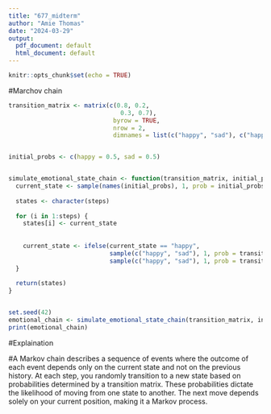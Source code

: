 ```yaml
---
title: "677_midterm"
author: "Amie Thomas"
date: "2024-03-29"
output:
  pdf_document: default
  html_document: default
---
```


```r
knitr::opts_chunk$set(echo = TRUE)
```

#Marchov chain
```r


transition_matrix <- matrix(c(0.8, 0.2,   
                               0.3, 0.7),  
                             byrow = TRUE, 
                             nrow = 2, 
                             dimnames = list(c("happy", "sad"), c("happy", "sad")))


initial_probs <- c(happy = 0.5, sad = 0.5)


simulate_emotional_state_chain <- function(transition_matrix, initial_probs, steps) {
  current_state <- sample(names(initial_probs), 1, prob = initial_probs)  # Choose initial state
  
  states <- character(steps)  
  
  for (i in 1:steps) {
    states[i] <- current_state  
    
    
    current_state <- ifelse(current_state == "happy", 
                            sample(c("happy", "sad"), 1, prob = transition_matrix[1, ]),
                            sample(c("happy", "sad"), 1, prob = transition_matrix[2, ]))
  }
  
  return(states)
}


set.seed(42)  
emotional_chain <- simulate_emotional_state_chain(transition_matrix, initial_probs, steps = 10)
print(emotional_chain)


```

#Explaination

#A Markov chain describes a sequence of events where the outcome of each event depends only on the current state and not on the previous history. At each step, you randomly transition to a new state based on probabilities determined by a transition matrix. These probabilities dictate the likelihood of moving from one state to another. The next move depends solely on your current position, making it a Markov process. 
